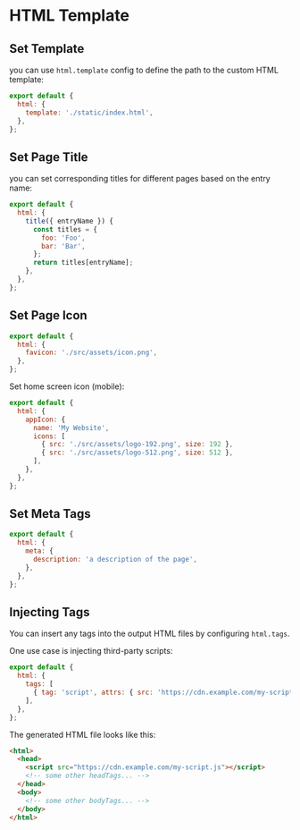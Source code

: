 # HTML Template

## Set Template

you can use `html.template` config to define the path to the custom HTML template:
```js
export default {
  html: {
    template: './static/index.html',
  },
};
```


## Set Page Title

you can set corresponding titles for different pages based on the entry name:
```js
export default {
  html: {
    title({ entryName }) {
      const titles = {
        foo: 'Foo',
        bar: 'Bar',
      };
      return titles[entryName];
    },
  },
};
```


## Set Page Icon

```js
export default {
  html: {
    favicon: './src/assets/icon.png',
  },
};
```

Set home screen icon (mobile):
```js
export default {
  html: {
    appIcon: {
      name: 'My Website',
      icons: [
        { src: './src/assets/logo-192.png', size: 192 },
        { src: './src/assets/logo-512.png', size: 512 },
      ],
    },
  },
};
```


## Set Meta Tags

```js
export default {
  html: {
    meta: {
      description: 'a description of the page',
    },
  },
};
```


## Injecting Tags

You can insert any tags into the output HTML files by configuring `html.tags`.

One use case is injecting third-party scripts:
```js
export default {
  html: {
    tags: [
      { tag: 'script', attrs: { src: 'https://cdn.example.com/my-script.js' } },
    ],
  },
};
```

The generated HTML file looks like this:
```html
<html>
  <head>
    <script src="https://cdn.example.com/my-script.js"></script>
    <!-- some other headTags... -->
  </head>
  <body>
    <!-- some other bodyTags... -->
  </body>
</html>
```
